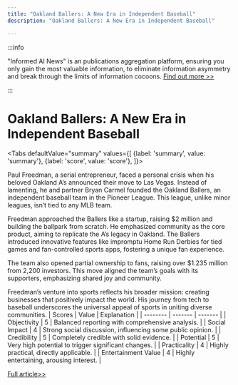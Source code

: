 ```yaml
---
title: "Oakland Ballers: A New Era in Independent Baseball"
description: "Oakland Ballers: A New Era in Independent Baseball"

---
```



:::info

"Informed AI News" is an publications aggregation platform, ensuring you only gain the most valuable information, to eliminate information asymmetry and break through the limits of information cocoons.  [Find out more >>](/)

:::

# Oakland Ballers: A New Era in Independent Baseball


<Tabs
	defaultValue="summary"
	values={[
	{label: 'summary', value: 'summary'},
	{label: 'score', value: 'score'},
]}>
<TabItem value="summary">


Paul Freedman, a serial entrepreneur, faced a personal crisis when his beloved Oakland A’s announced their move to Las Vegas. Instead of lamenting, he and partner Bryan Carmel founded the Oakland Ballers, an independent baseball team in the Pioneer League. This league, unlike minor leagues, isn’t tied to any MLB team.

Freedman approached the Ballers like a startup, raising $2 million and building the ballpark from scratch. He emphasized community as the core product, aiming to replicate the A’s legacy in Oakland. The Ballers introduced innovative features like impromptu Home Run Derbies for tied games and fan-controlled sports apps, fostering a unique fan experience.

The team also opened partial ownership to fans, raising over $1.235 million from 2,200 investors. This move aligned the team’s goals with its supporters, emphasizing shared joy and community.

Freedman’s venture into sports reflects his broader mission: creating businesses that positively impact the world. His journey from tech to baseball underscores the universal appeal of sports in uniting diverse communities.
</TabItem>
<TabItem value="score">
	| Scores     | Value   | Explanation |
	| -------- | ------- | ------- |
	| Objectivity  | 5    | Balanced reporting with comprehensive analysis.    |
	| Social Impact | 4     | Strong social discussion, influencing some public opinion.    |
	| Credibility    | 5    | Completely credible with solid evidence.    |
	| Potential    | 5    | Very high potential to trigger significant changes.    |
	| Practicality    | 4    | Highly practical, directly applicable.    |
	| Entertainment Value    | 4    | Highly entertaining, arousing interest.    |
</TabItem>
</Tabs>

[Full article>>](https://techcrunch.com/2024/09/08/the-coolest-startup-in-the-bay-area-is-a-baseball-team-called-the-oakland-ballers/)
